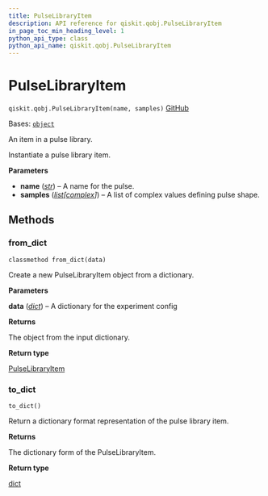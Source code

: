 ```yaml
---
title: PulseLibraryItem
description: API reference for qiskit.qobj.PulseLibraryItem
in_page_toc_min_heading_level: 1
python_api_type: class
python_api_name: qiskit.qobj.PulseLibraryItem
---
```


# PulseLibraryItem

<span id="qiskit.qobj.PulseLibraryItem" />

`qiskit.qobj.PulseLibraryItem(name, samples)` [GitHub](https://github.com/qiskit/qiskit/tree/stable/0.46/qiskit/qobj/pulse_qobj.py "view source code")

Bases: [`object`](https://docs.python.org/3/library/functions.html#object "(in Python v3.12)")

An item in a pulse library.

Instantiate a pulse library item.

**Parameters**

*   **name** ([*str*](https://docs.python.org/3/library/stdtypes.html#str "(in Python v3.12)")) – A name for the pulse.
*   **samples** ([*list*](https://docs.python.org/3/library/stdtypes.html#list "(in Python v3.12)")*\[*[*complex*](https://docs.python.org/3/library/functions.html#complex "(in Python v3.12)")*]*) – A list of complex values defining pulse shape.

## Methods

### from\_dict

<span id="qiskit.qobj.PulseLibraryItem.from_dict" />

`classmethod from_dict(data)`

Create a new PulseLibraryItem object from a dictionary.

**Parameters**

**data** ([*dict*](https://docs.python.org/3/library/stdtypes.html#dict "(in Python v3.12)")) – A dictionary for the experiment config

**Returns**

The object from the input dictionary.

**Return type**

[PulseLibraryItem](#qiskit.qobj.PulseLibraryItem "qiskit.qobj.PulseLibraryItem")

### to\_dict

<span id="qiskit.qobj.PulseLibraryItem.to_dict" />

`to_dict()`

Return a dictionary format representation of the pulse library item.

**Returns**

The dictionary form of the PulseLibraryItem.

**Return type**

[dict](https://docs.python.org/3/library/stdtypes.html#dict "(in Python v3.12)")

